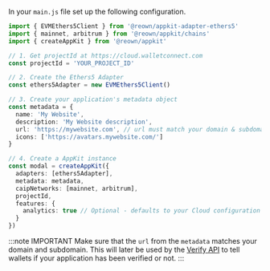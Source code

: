 
In your `main.js` file set up the following configuration.

```ts
import { EVMEthers5Client } from '@reown/appkit-adapter-ethers5'
import { mainnet, arbitrum } from '@reown/appkit/chains'
import { createAppKit } from '@reown/appkit'

// 1. Get projectId at https://cloud.walletconnect.com
const projectId = 'YOUR_PROJECT_ID'

// 2. Create the Ethers5 Adapter
const ethers5Adapter = new EVMEthers5Client()

// 3. Create your application's metadata object
const metadata = {
  name: 'My Website',
  description: 'My Website description',
  url: 'https://mywebsite.com', // url must match your domain & subdomain
  icons: ['https://avatars.mywebsite.com/']
}

// 4. Create a AppKit instance
const modal = createAppKit({
  adapters: [ethers5Adapter],
  metadata: metadata,
  caipNetworks: [mainnet, arbitrum],
  projectId,
  features: {
    analytics: true // Optional - defaults to your Cloud configuration
  }
})
```

:::note IMPORTANT
Make sure that the `url` from the `metadata` matches your domain and subdomain. This will later be used by the [Verify API](../../../cloud/verify.mdx) to tell wallets if your application has been verified or not.
:::
